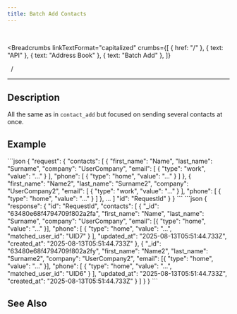 ```yaml
---
title: Batch Add Contacts
---
```


<br />



<Breadcrumbs
  linkTextFormat="capitalized"
  crumbs={[
    { href: "/" },
    { text: "API" },
    { text: "Address Book" },
    { text: "Batch Add" },
  ]}
>
  <Icon slot="index" name="seti:powershell" />
  <span slot="separator">&nbsp;&nbsp;/&nbsp;</span>
</Breadcrumbs>

---


## Description

> <Badge text="wss" variant="tip" size="large" />
> <Badge text="contacts" size="large" />

All the same as in `contact_add` but focused on sending several contacts at once.

<LinkCard title="Address Book / Add" href="/api/wss/address-book/add/" />

## Example

<Tabs>
  <TabItem label="Request">
```json
{
  "request": {
    "contacts": [
      {
        "first_name": "Name",
        "last_name": "Surname",
        "company": "UserCompany",
        "email": [ { "type": "work", "value": "..." } ],
        "phone": [ { "type": "home", "value": "..." } ]
      },
      {
        "first_name": "Name2",
        "last_name": "Surname2",
        "company": "UserCompany2",
        "email": [ { "type": "work", "value": "..." } ],
        "phone": [ { "type": "home", "value": "..." } ]
      },
      ...
    ]
    "id": "RequestId"
   }
}
```
  </TabItem>  
</Tabs>

<Tabs>
  <TabItem label="Response">
```json
{
  "response": {
    "id": "RequestId",
    "contacts": [
      {
        "_id": "63480e68f4794709f802a2fa",
        "first_name": "Name",
        "last_name": "Surname",
        "company": "UserCompany",
        "email": [{ "type": "home", "value": "..." }],
        "phone": [
          { "type": "home", "value": "...", "matched_user_id": "UID7" }
        ],
        "updated_at": "2025-08-13T05:51:44.733Z",
        "created_at": "2025-08-13T05:51:44.733Z"
      },
      {
        "_id": "63480e68f4794709f802a2fy",
        "first_name": "Name2",
        "last_name": "Surname2",
        "company": "UserCompany2",
        "email": [{ "type": "home", "value": "..." }],
        "phone": [
          { "type": "home", "value": "...", "matched_user_id": "UID6" }
        ],
        "updated_at": "2025-08-13T05:51:44.733Z",
        "created_at": "2025-08-13T05:51:44.733Z"
      }
    ]
  }
}
```
  </TabItem>  
</Tabs>

## See Also

<LinkCard
  title="SAMA chat server API: Address book"
  href="https://medium.com/sama-communications/sama-chat-server-api-address-book-f297ce25faa1"
  description="Each of us has at least once faced a situation where we wanted to write to an friend from our contact list, but couldn’t find them on the platform. That is why..."
/>

<script
  src="https://giscus.app/client.js"
  data-repo="SAMA-Communications/sama-server"
  data-repo-id="R_kgDOIBiYjA"
  data-category-id="DIC_kwDOIBiYjM4CuYYL"
  data-mapping="pathname"
  data-strict="0"
  data-reactions-enabled="1"
  data-emit-metadata="0"
  data-input-position="top"
  data-theme="transparent_dark"
  data-lang="en"
  data-loading="lazy"
  crossorigin="anonymous"
  async
></script>
